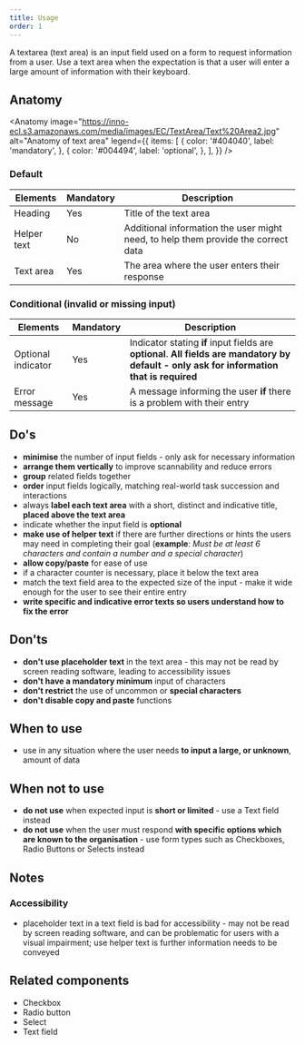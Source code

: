 ```yaml
---
title: Usage
order: 1
---
```



<Paragraph size="lead">
  A textarea (text area) is an input field used on a form to request information
  from a user. Use a text area when the expectation is that a user will enter a
  large amount of information with their keyboard.
</Paragraph>

## Anatomy

<Anatomy
  image="https://inno-ecl.s3.amazonaws.com/media/images/EC/TextArea/Text%20Area2.jpg"
  alt="Anatomy of text area"
  legend={{
    items: [
      {
        color: '#404040',
        label: 'mandatory',
      },
      {
        color: '#004494',
        label: 'optional',
      },
    ],
  }}
/>

### Default

| Elements    | Mandatory | Description                                                                       |
| ----------- | --------- | --------------------------------------------------------------------------------- |
| Heading     | Yes       | Title of the text area                                                            |
| Helper text | No        | Additional information the user might need, to help them provide the correct data |
| Text area   | Yes       | The area where the user enters their response                                     |

### Conditional (invalid or missing input)

| Elements           | Mandatory | Description                                                                                                                                 |
| ------------------ | --------- | ------------------------------------------------------------------------------------------------------------------------------------------- |
| Optional indicator | Yes       | Indicator stating **if** input fields are **optional**. **All fields are mandatory by default - only ask for information that is required** |
| Error message      | Yes       | A message informing the user **if** there is a problem with their entry                                                                     |

## Do's

- **minimise** the number of input fields - only ask for necessary information
- **arrange them vertically** to improve scannability and reduce errors
- **group** related fields together
- **order** input fields logically, matching real-world task succession and interactions
- always **label each text area** with a short, distinct and indicative title, **placed above the text area**
- indicate whether the input field is **optional**
- **make use of helper text** if there are further directions or hints the users may need in completing their goal (**example**: _Must be at least 6 characters and contain a number and a special character_)
- **allow copy/paste** for ease of use
- if a character counter is necessary, place it below the text area
- match the text field area to the expected size of the input - make it wide enough for the user to see their entire entry
- **write specific and indicative error texts so users understand how to fix the error**

## Don'ts

- **don't use placeholder text** in the text area - this may not be read by screen reading software, leading to accessibility issues
- **don't have a mandatory minimum** input of characters
- **don't restrict** the use of uncommon or **special characters**
- **don't disable copy and paste** functions

## When to use

- use in any situation where the user needs **to input a large, or unknown**, amount of data

## When not to use

- **do not use** when expected input is **short or limited** - use a <Link to="/ec/components/forms/text-field/usage/">Text field</Link> instead
- **do not use** when the user must respond **with specific options which are known to the organisation** - use form types such as Checkboxes, <Link to="/ec/components/forms/radio/usage/">Radio Buttons</Link> or <Link to="/ec/components/forms/select/usage/">Selects</Link> instead

## Notes

### Accessibility

- placeholder text in a text field is bad for accessibility - may not be read by screen reading software, and can be problematic for users with a visual impairment; use helper text is further information needs to be conveyed

## Related components

- <Link to="/ec/components/forms/checkbox/usage/" standalone>
    Checkbox
  </Link>
- <Link to="/ec/components/forms/radio/usage/" standalone>
    Radio button
  </Link>
- <Link to="/ec/components/forms/select/usage/" standalone>
    Select
  </Link>
- <Link to="/ec/components/forms/text-field/usage/" standalone>
    Text field
  </Link>
